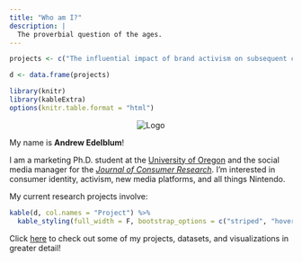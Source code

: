 ```yaml
---
title: "Who am I?"
description: |
  The proverbial question of the ages.
---
```


```r
projects <- c("The influential impact of brand activism on subsequent consumer activism", "A conceptualization and examination of reactive disposal in the marketplace", "How a firm's adoption of LGBTQ+-inclusive policies affects stock performance", "Factors that drive the believability of 'clickbait' persuasive appeals")

d <- data.frame(projects)

library(knitr)
library(kableExtra)
options(knitr.table.format = "html")
```

<p style = "text-align:center;"><img src = "real_me.jpg" alt = "Logo"></p>

My name is **Andrew Edelblum**! 

I am a marketing Ph.D. student at the [University of Oregon](https://business.uoregon.edu/faculty/andrew-edelblum) and the social media manager for the [*Journal of Consumer Research*](http://www.ejcr.org/). I'm interested in consumer identity, activism, new media platforms, and all things Nintendo.

My current research projects involve:

```r
kable(d, col.names = "Project") %>%
  kable_styling(full_width = F, bootstrap_options = c("striped", "hover"))
```

Click [here](index.html) to check out some of my projects, datasets, and visualizations in greater detail!